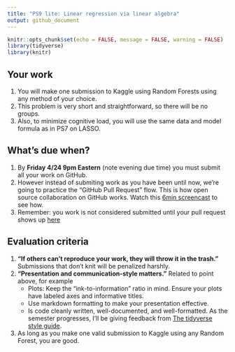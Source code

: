 ```yaml
---
title: "PS9 lite: Linear regression via linear algebra"
output: github_document
---
```


```r
knitr::opts_chunk$set(echo = FALSE, message = FALSE, warning = FALSE)
library(tidyverse)
library(knitr)
```


## Your work

1. You will make one submission to Kaggle using Random Forests using any method of your choice.
1. This problem is very short and straightforward, so there will be no groups. 
1. Also, to minimize cognitive load, you will use the same data and model formula as in PS7 on LASSO.


## What's due when?

1. By **Friday 4/24 9pm Eastern** (note evening due time) you must submit all your work on GitHub.
1. However instead of submiting work as you have been until now, we're going to practice the "GitHub Pull Request" flow. This is how open source collaboration on GitHub works. Watch this [6min screencast](https://www.loom.com/share/88b00641608f49bab411d06903303355) to see how.
1. Remember: you work is not considered submitted until your pull request shows up [here](https://github.com/293-2020-01-Fall/PS8lite/pulls)


## Evaluation criteria

1. **"If others can't reproduce your work, they will throw it in the trash."** Submissions that don't knit will be penalized harshly. 
1. **"Presentation and communication-style matters."** Related to point above, for example
    + Plots: Keep the "ink-to-information" ratio in mind. Ensure your plots have labeled axes and informative titles.
    + Use markdown formatting to make your presentation effective.
    + Is code cleanly written, well-documented, and well-formatted. As the semester progresses, I'll be giving feedback from [The tidyverse style guide](https://style.tidyverse.org/).
1. As long as you make one valid submission to Kaggle using any Random Forest, you are good. 
